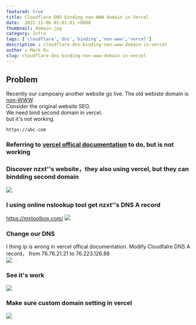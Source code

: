 ```yaml
---
featured: true
title: Cloudflare DNS binding non-WWW domain in Vercel
date:  2022-11-06 01:01:01 +0800
thumbnail: domain.jpg
category: Infra
tags: ['cloudflare','dns','binding','non-www','vercel']
description : cloudflare-dns-binding-non-www-domain-in-vercel
author : Mark Ku
slug: cloudflare-dns-binding-non-www-domain-in-vercel
---
```


## Problem
Recently our campoany another website go live. 
The old webiste domain is [non-WWW](https://www.searchenginejournal.com/www-vs-non-www-seo/272043/).  
Consider the original website SEO.  
We need bind second domain in vercel.  
but it's not working.  
```
https://abc.com 
```
### Referring to [vercel offical documentation](https://vercel.com/guides/using-cloudflare-with-vercel) to do, but is not working

### Discover nzxt''s website，they also using vercel, but they can bindding second domain 
![](https://i.imgur.com/L5jFwzD.jpg)

### I using online nslookup tool get nzxt''s DNS A record
https://mxtoolbox.com/
![](https://i.imgur.com/sCciXcf.png)

### Change our DNS
I thing ip is wrong in vercel offical documentation. Modify Cloudfalre DNS A record， from 76.76.21.21 to 76.223.126.88  
![](https://i.imgur.com/7ac9Vrq.png)

### See it's work  
![](https://i.imgur.com/kza1Mha.jpg)

### Make sure custom domain setting in vercel
![](https://i.imgur.com/MTvHOo2.png)
